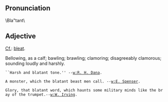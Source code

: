 ==Pronunciation ==
\Bla"tant\
==Adjective==
[[Cf.]]: [[bleat]].

Bellowing, as a calf; bawling; brawling; clamoring;
disagreeably clamorous; sounding loudly and harshly.

 ``Harsh and blatant tone.'' --[[w:R. H. Dana]].

 A monster, which the blatant beast men call. --[[w:E. Spenser]].

 Glory, that blatant word, which haunts some military minds like the bray of the trumpet.--[[w:W. Irving]].
